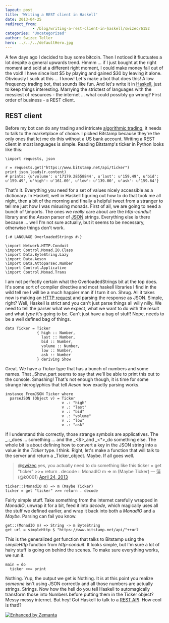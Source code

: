 ```yaml
---
layout: post
title: 'Writing a REST client in Haskell'
date: 2013-04-25
redirect_from: 
            - /blog/writing-a-rest-client-in-haskell/swizec/6152
categories: 'Uncategorized'
author: Swizec Teller
hero: ../../../defaultHero.jpg
---
```

A few days ago I decided to buy some bitcoin. Then I noticed it fluctuates a lot despite a general upwards trend. Hmmm ... if I just bought at the right moment and sold at a different right moment, I could make money fall out of the void! I have since lost $5 by playing and gained $30 by leaving it alone. Obviously I suck at this ... I know! Let's make a bot that does this! A low frequency trading bot, that sounds like fun. And let's write it in [Haskell](http://haskell.org "Haskell (programming language)"), just to keep things interesting. Marrying the strictest of languages with the messiest of resources - the internet ... what could possibly go wrong? First order of business - a REST client.

## REST client

Before my bot can do any trading and intricate [algorithmic trading](http://en.wikipedia.org/wiki/Algorithmic_trading "Algorithmic trading"), it needs to talk to the marketplace of choice. I picked Bitstamp because they're the only ones that let me do this without a US bank account. Writing a REST client in most languages is simple. Reading Bitstamp's ticker in Python looks like this:

```
\import requests, json

r = requests.get("https://www.bitstamp.net/api/ticker")
print json.loads(r.content)
# prints: {u'volume': u'17179.28558844', u'last': u'159.49', u'bid': u'159.49', u'high': u'161.00', u'low': u'139.00', u'ask': u'159.64'}
```

That's it. Everything you need for a set of values nicely accessible as a dictionary. In Haskell, well in Haskell figuring out how to do that took me all night, then a bit of the morning and finally a helpful tweet from a stranger to tell me just how I was misusing monads. First of all, we are going to need a bunch of \\imports. The ones we _really_ care about are the _http-conduit_ library and the _Aeson_ parser of [JSON](http://json.org/ "JSON") strings. Everything else is there because ... well I'm not sure actually, but it seems to be necessary, otherwise things don't work.

```
{-# LANGUAGE OverloadedStrings #-}

\import Network.HTTP.Conduit
\import Control.Monad.IO.Class
\import Data.ByteString.Lazy
\import Data.Aeson
\import Data.Attoparsec.Number
\import Control.Applicative
\import Control.Monad.Trans
```

I am not perfectly certain what the OverloadedStrings bit at the top does. It's some sort of compiler directive and most haskell libraries I find in the wild tell me I will be a much happier man if I turn it on. Shrug. All it takes now is making an [HTTP request](http://en.wikipedia.org/wiki/Hypertext_Transfer_Protocol "Hypertext Transfer Protocol") and parsing the response as JSON. Simple, right? Well, Haskell is strict and you can't just parse things all willy nilly. We need to tell the parser what we expect, what we want to do with the result and what _type_ it's going to be. Can't just have a bag of stuff! Nope, needs to be a well defined bag of things.

```
data Ticker = Ticker
              { high :: Number,
                last :: Number,
                bid :: Number,
                volume :: Number,
                low :: Number,
                ask :: Number
              } deriving Show
```

Great. We have a _Ticker_ type that has a bunch of numbers and some names. That _Show_part seems to say that we'll be able to print this out to the console. Smashing! That's not enough though, it is time for some strange hieroglyphics that tell _Aeson_ how exactly parsing works.

```
instance FromJSON Ticker where
  parseJSON (Object v) = Ticker 
                         v .: "high" 
                         v .: "last" 
                         v .: "bid" 
                         v .: "volume" 
                         v .: "low" 
                         v .: "ask"
```

If I understand this correctly, those strange symbols are applicatives. The _.:_does ... something ... and the _&lt;$>_and _&lt;\*>_do something else. The whole bit is about defining how to convert a key in the JSON string into a value in the _Ticker_ type. I think. Right, let's make a function that will talk to the server and return a _Ticker_object. Maybe. If all goes well.

> @[swizec](https://twitter.com/swizec) yes, you actually need to do something like this:ticker = get "ticker" >>= return . decode :: MonadIO m => m (Maybe Ticker) — 蓮 (@k0001) [April 24, 2013](https://twitter.com/k0001/status/326972349196926977)

```
ticker::(MonadIO m) => m (Maybe Ticker)
ticker = get "ticker" >>= return . decode
```

Fairly simple stuff. Take something from the internet carefully wrapped in _MonadIO_, unwrap it for a bit, feed it into _decode_, which magically uses all the stuff we defined earlier, and wrap it back into both a _MonadIO_ and a _Maybe._ Parsing can fail you know.

```
get::(MonadIO m) => String -> m ByteString
get url = simpleHttp $ "https://www.bitstamp.net/api/"++url
```

This is the generalized _get_ function that talks to Bitstamp using the _simpleHttp_ function from _http-conduit_. It looks simple, but I'm sure a lot of hairy stuff is going on behind the scenes. To make sure everything works, we run it.

```
main = do
  ticker >>= print
```

Nothing. Yup, the output we get is Nothing. It is at this point you realize _someone_ isn't using JSON correctly and all those numbers are actually strings. Strings. Now how the hell do you tell Haskell to automagically transform those into Numbers before putting them in the Ticker object? Messy messy internet. But hey! Got Haskell to talk to a [REST API](http://en.wikipedia.org/wiki/Representational_state_transfer "Representational state transfer"). How cool is that!?

[![Enhanced by Zemanta](http://img.zemanta.com/zemified_e.png?x-id=5492ac2c-3abf-45a3-9680-dd8c31c07973)](http://www.zemanta.com/?px "Enhanced by Zemanta")